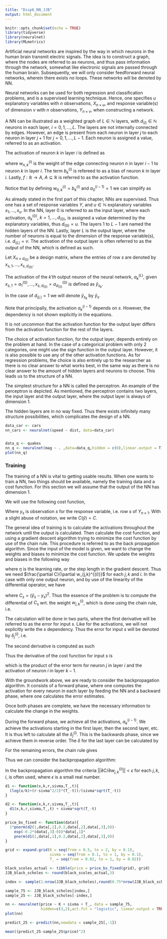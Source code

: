 ```yaml
---
title: "Disp6_NN_JJB"
output: html_document
---
```


```r
knitr::opts_chunk$set(echo = TRUE)
library(tidyverse)
library(neuralnet)
library(MLmetrics)
```


Artificial neural networks are inspired by the way in which neurons in the human brain transmit electric signals. The idea is to construct a graph, where the nodes are referred to as neurons, and thus pass information through the network, somewhat like electronic signals are passed through the human brain. Subsequently, we will only consider feedforward neural networks, wherein there exists no loops. These networks will be denoted by NN. 

Neural networks can be used for both regression and classification problems, and is a supervised learning technique. Hence, one specifies $u$ explanatory variables with $n$ observations, $X_{n \times u}$, and response variable(s) of dimension $v$ with $n$ observations, $Y_{n \times v}$, when constructing a network.

A NN can be illustrated as a weighted graph of $L \in \mathbb{N}$ layers, with $d_{(i)} \in \mathbb{N}$ neurons in each layer, $i = 0,1,\ldots, L$. The layers are not internally connected by edges. However, an edge is present from each neuron in layer $j$ to each neuron in layer $j+1$ for $j=0,1,\ldots,L-1$. Each neuron is assigned a value, referred to as an activation.

The activation of neuron $k$ in layer $i$ is defined as 

\begin{align}
     a^{(i)}_k=f\left(\sum_{n=1}^{d_{(i-1)}} w_{n,k}^{(i)}a^{(i-1)}_n+b^{(i)}_k\right), \quad i = 1,\ldots,L,\quad w_{n,k}^{(i)} \in \mathbb{R}, \quad b^{(i)}_k \in \mathbb{R},\quad k=1,\ldots,d_{(i)},
\end{align}

where $w_{n,k}^{(i)}$ is the weight of the edge connecting neuron $n$ in layer $i-1$ to neuron $k$ in layer $i$. The term $b^{(i)}_k$ is refereed to as a bias of neuron $k$ in layer $i$. Lastly, $f:\mathbb{R} \rightarrow A, \: A\subseteq \mathbb{R}$ is referred to as the activation function.

Notice that by defining $w_{0,k}^{(i)}=b^{(i)}_k$ and $a^{(i-1)}_0=1$ we can simplify as

\begin{align*}
    a^{(i)}_k=f\left(\sum_{n=0}^{d_{(i-1)}} w_{n,k}^{(i)}a^{(i-1)}_n\right), \quad i = 1,\ldots,L,\quad w_{n,k}^{(i)} \in \mathbb{R},\quad k=1,\ldots,d_{(i)}.
\end{align*}

As already stated in the first part of this chapter, NNs are supervised. Thus one has a set of response variables $Y$, and $u\in\mathbb{N}$ explanatory variables $x_1,\ldots, x_u$. In the NN, layer $0$ is referred to as the input layer, where each activation, $a^{(0)}_k, \: k=1,\ldots,d_{(0)}$, is assigned a value determined by the explanatory variables, thus $d_{(0)}=u$. The layers $1$ to $L-1$ are named the hidden layers of the NN. Lastly, layer $L$ is the output layer, where the number of neurons is equal to the dimension of the response variable(s), i.e. $d_{(L)}=v$. The activation of the output layer is often referred to as the output of the NN, which is defined as such.

Let $X_{n \times d_{(0)}}$ be a design matrix, where the entries of row $s$ are denoted by $x_{s,1},\ldots,x_{s,d_{(0)}}$. 

The activation of the $k'th$ output neuron of the neural network, $a^{(L)}_k$, given $x_{s,1} = a^{(0)}_1,\ldots,x_{s,d_{(0)}}=a^{(0)}_{d_{(0)}}$ is defined as $\hat{y}_{s_k}$.

In the case of $d_{(L)}=1$ we will denote $\hat{y}_{s_k}$ by $\hat{y}_s$.

Note that principally, the activation $a_k^{(i-1)}$ depends on $s$. However, the dependency is not shown explicitly in the equations.

It is not uncommon that the activation function for the output layer differs from the activation function for the rest of the layers.

The choice of activation function, for the output layer, depends entirely on the problem at hand. In the case of a categorical problem with only 2 categories, one might use the sign function in the output layer. However, it is also possible to use any of the other activation functions. As for regression problems, the choice is also entirely up to the researcher as there is no clear answer to what works best, in the same way as there is no clear answer to the amount of hidden layers and neurons to choose. This leads us to the structure of a NN.

The simplest structure for a NN is called the perceptron. An example of the perceptron is depicted. As mentioned, the perceptron contains two layers, the input layer and the output layer, where the output layer is always of dimension $1$.

The hidden layers are in no way fixed. Thus there exists infinitely many structure possibilities, which complicates the design of a NN.

```r
data_car <- cars
nn_cars <- neuralnet(speed ~ dist, data=data_car)


data_q <- quakes
nn_q <- neuralnet(mag ~ . ,data=data_q,hidden = c(0),linear.output = T)
plot(nn_q)

```


### Training

The training of a NN is vital to getting usable results. When one wants to train a NN, two things should be available, namely the training data and a cost function. For this section we will assume that the output of the NN has dimension 1.

We will use the following cost function,

\begin{align*}
    C(\hat{y}) = \frac{1}{2n}\sum_{s=1}^n(\hat{y}_s-y_s)^2.
\end{align*}

Where $y_s$ is observation $s$ for the response variable, i.e. row $s$ of $Y_{n \times 1}$. With a slight abuse of notation, we write $C(\hat{y})=C$.

\subsection{Backpropagation Algorithm}
The general idea of training is to calculate the activations throughout the network until the output is calculated. Then calculate the cost function, and using a gradient descent algorithm trying to minimize the cost function by use of the chain rule. This procedure is referred to as the back propagation algorithm. Since the input of the model is given, we want to change the weights and biases to minimize the cost function. We update the weights and biases in the following way

\begin{align*}
    w_{j,k}^{(i)\: new}&=w_{j,k}^{(i)\: old} - \eta \frac{\partial C}{\partial w_{j,k}^{(i)}},
\end{align*}

where $\eta$ is the learning rate, or the step length in the gradient descent. Thus we need $\frac{\partial C}{\partial w_{j,k}^{(i)}}$ for each $j,k$ and $i$. In the case with only one output neuron, and by use of the linearity of the differential operator, we have

\begin{align}
    \frac{\partial C}{\partial w_{j,k}^{(i)}} = \frac{1}{2n}\sum_{s=1}^n \frac{\partial}{\partial w_{j,k}^{(i)}}(\hat{y}_s-y_s)^2=\frac{1}{2n}\sum_{s=1}^n\frac{\partial C_s}{\partial w_{j,k}^{(i)}},
\end{align}

where $C_s=(\hat{y}_s-y_s)^2$. Thus the essence of the problem is to compute the differential of $C_s$ wrt. the weight $w_{j,k}^{(i)}$, which is done using the chain rule, i.e.

\begin{align}
    \frac{\partial C_s}{\partial w_{j,k}^{(i)}}&= \frac{\partial C_s}{\partial z_j^{(i)}}\frac{\partial z_j^{(i)}}{\partial w_{j,k}^{(i)}}, \nonumber \\
    \label{eq:z}
    z_j^{(i)}&= \sum_{n=0}^{d_{(i-1)}}w_{n,j}^{(i)} a_n^{(i-1)}.
\end{align}

The calculation will be done in two parts, where the first derivative will be referred to as the error for input $s$. Like for the activations, we will not explicitly write the $s$ dependency. Thus the error for input $s$ will be denoted by $\delta^{(i)}_{j}$, i.e.

\begin{align*}
    \delta^{(i)}_{j} = \frac{\partial C_s}{\partial z_j^{(i)}}.
\end{align*}

The second derivative is computed as such

\begin{align*}
    \frac{\partial z_j^{(i)}}{\partial w_{j,k}^{(i)}} =\frac{\partial}{\partial w_{j,k}^{(i)}}\sum_{t=0}^{d_{(i-1)}}w_{t,k}^{(i)}a_k^{(i-1)} = a_k^{(i-1)}.
\end{align*}

Thus the derivative of the cost function for input $s$ is 

\begin{align*}
    \frac{\partial C_s}{\partial w_{j,k}^{(i)}} = \frac{\partial C_s}{\partial z_j^{(i)}}\frac{\partial z_j^{(i)}}{\partial w_{j,k}^{(i)}}= \delta_{j}^{(i)}a_k^{(i-1)},
\end{align*}

which is the product of the error term for neuron $j$ in layer $i$ and the activation of neuron $i$ in layer $k-1$.

With the groundwork above, we are ready to consider the backpropagation algorithm. It consists of a forward phase, where one computes the activation for every neuron in each layer by feeding the NN and a backward phase, where one calculates the error estimates. 

\newpage

Once both phases are complete, we have the necessary information to calculate the change in the weights. 

\begin{align*}
    \Delta w_{j,k}^{(i)}=-\eta \frac{1}{2n}\sum_{s=1}^n\frac{\partial C_s}{\partial w_{j,k}^{(i)}} = -\eta \frac{1}{2n}\sum_{s=1}^n\delta_{j}^{(i)}a_k^{(i-1)}.
\end{align*}

During the forward phase, we achieve all the activations, $a_k^{(i-1)}$. We achieve the activations starting in the first layer, then the second layer, etc. It is thus left to calculate all the $\delta_j^{(i)}$. This is the backwards phase, since we achieve them in reverse order. The $\delta$ for the last layer can be calculated by 

\begin{align}
    \delta_i^{(L)}= \frac{\partial C}{ \partial z_i^{(L)}} = \frac{\partial}{\partial z_i^{(L)}} \left( \frac{1}{2} (f(z_i^{(L)})-y)^2 \right)= f(z_i^{(L)} -y)f'(z_i^{(L)}).
    \label{eq:delta_last}
\end{align}

For the remaining errors, the chain rule gives 

\begin{align}
    \delta_i^{(k)}= \frac{\partial C}{ \partial z_i^{(k)}}= \sum_j \frac{\partial C}{ \partial z_j^{(k+1)}} \frac{\partial z_j^{(k+1)}}{ \partial z_j^{(k)}}=\sum_j \delta_j^{(k+1)} \frac{\partial z_j^{(k+1)}}{ \partial z_j^{(k)}}.
    \label{eq:delta_rest}
\end{align}

Thus we can consider the backpropagation algorithm:

\textbf{Backpropagation}
\begin{enumerate}
    \item For a set of $X_{n,d_{(0)}}$ and $Y_{n,d_{(L)}}$.
    \item Specify the step length, $\eta$, activation function $f$, and a stopping criteria.
    \item Assign each weight $w_{i,j}^{(i)}$ a real value (this is often done with a small random value).
    \item While stopping criteria not met
    \begin{itemize}
        \item For $s$ in $1:n$
        \begin{itemize}
            \item Calculate $z_{k}^{(i)}$ using \eqref{eq:z} and $a_{k}^{(i)}$ by \eqref{eq:activation_function} for $i$ in $1:L$ and $k$ in $1:d_{(i)}$.
            \itemsep0.3em
            \item Calculate $\delta_{j}^{(i)}$ by applying \eqref{eq:delta_last} and \eqref{eq:delta_rest}, for $i$ in $L:1$ and $j$ in $1:d_{(i)}$.
        \end{itemize}
        \itemsep0.1em
        \item Update $w_{j,k}^{(i)} \leftarrow w_{j,k}^{(i)} - \eta \frac{1}{2n} \sum_{s=1}^n \delta_{j}^{(i)}a_k^{(i-1)}$ for $i$ in $1:L$ and $k$ in $1:d_{(i)}$ and $j$ in $0:d_{(i-1)}$.
    \end{itemize}
\end{enumerate}

In the backpropagation algorithm the criteria $||\partial C / \partial w_{j,k}^{(i)}|| < \epsilon$ for each $j,k,i$, is often used, where $\epsilon$ is a small real number.

```r
d1 <- function(x,k,r,sivma,T_,t){
  (log(x/k)+(r-sivma^2/2)*(T_-t))/(sivma*sqrt(T_-t))
}

d2 <- function(x,k,r,sivma,T_,t){
  d1(x,k,r,sivma,T_,t) + sivma*sqrt(T_-t)
}

price_bs_fixed <- function(data){
  1*pnorm(d2(1,data[,1],0.2,data[,2],data[,3],0))-
    exp(-0.2*(data[,3]-0))*data[,1]*
    pnorm(d1(1,data[,1],0.2,data[,2],data[,3],0))
}

grid <- expand.grid(K = seq(from = 0.5, to = 2, by = 0.1),
                    sivma = seq(from = 0.1, to = 1, by = 0.1),
                    T_ = seq(from = 0.02, to = 1, by = 0.02))

black_scoles_actual <- tibble(price = price_bs_fixed(grid), grid)
JJB_black_scholes <- round(black_scoles_actual,3)

index <- sample(1:nrow(JJB_black_scholes),round(0.75*nrow(JJB_black_scholes)))

sample_75 <- JJB_black_scholes[index,]
sample_25 <- JJB_black_scholes[-index,]

nn <- neuralnet(price ~ K + sivma + T_, data = sample_75, 
                hidden=c(3,2),act.fct = "logistic", linear.output = TRUE)
plot(nn)

predict_25 <- predict(nn,newdata = sample_25[,-1])

mean((predict_25-sample_25$price)^2)

```

